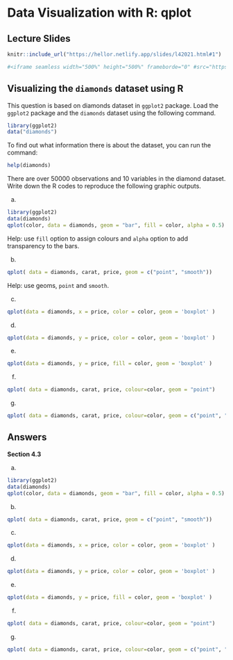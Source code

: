 # Data Visualization with R: qplot

## Lecture Slides


```r
knitr::include_url("https://hellor.netlify.app/slides/l42021.html#1")

#<iframe seamless width="500%" height="500%" frameborde="0" #src="https://hellor.netlify.app/2021/week1/l12021.html#1"></iframe>

```

## Visualizing the `diamonds` dataset using R


This question is based on diamonds dataset in `ggplot2` package. Load the `ggplot2` package and the `diamonds` dataset using the following command.

```r
library(ggplot2)
data("diamonds")
```


To find out what information there is about the dataset, you can run the command:

```r
help(diamonds)
```


There are over 50000 observations and 10 variables in the diamond dataset. Write down the R codes to reproduce the following graphic outputs.

a. 

```r
library(ggplot2)
data(diamonds)
qplot(color, data = diamonds, geom = "bar", fill = color, alpha = 0.5) 
```

Help: use `fill` option to assign colours and `alpha` option to add transparency to the bars.

b. 

```r
qplot( data = diamonds, carat, price, geom = c("point", "smooth"))
```

Help: use geoms, `point` and `smooth`.

c. 

```r
qplot(data = diamonds, x = price, color = color, geom = 'boxplot' )

```

d. 


```r
qplot(data = diamonds, y = price, color = color, geom = 'boxplot' )

```

e. 


```r
qplot(data = diamonds, y = price, fill = color, geom = 'boxplot' )

```

f. 

```r
qplot( data = diamonds, carat, price, colour=color, geom = "point")
```

g. 

```r
qplot( data = diamonds, carat, price, colour=color, geom = c("point", "smooth"))
```


\newpage


## Answers 
    
**Section 4.3**

a. 

```r
library(ggplot2)
data(diamonds)
qplot(color, data = diamonds, geom = "bar", fill = color, alpha = 0.5) 
```



b. 

```r
qplot( data = diamonds, carat, price, geom = c("point", "smooth"))
```



c. 

```r
qplot(data = diamonds, x = price, color = color, geom = 'boxplot' )

```

d. 


```r
qplot(data = diamonds, y = price, color = color, geom = 'boxplot' )

```

e. 


```r
qplot(data = diamonds, y = price, fill = color, geom = 'boxplot' )

```

f. 

```r
qplot( data = diamonds, carat, price, colour=color, geom = "point")
```

g. 

```r
qplot( data = diamonds, carat, price, colour=color, geom = c("point", "smooth"))
```


    
    



